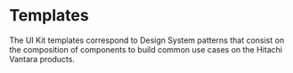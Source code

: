 

<Meta title="Templates/Overview" />

# Templates

The UI Kit templates correspond to Design System patterns that consist on the composition of components to build common use cases on the Hitachi Vantara products.

<div style={{ maxWidth: 1300, margin: "auto", marginTop: 40 }}>
  <div
    style={{
      display: "grid",
      gridTemplateColumns: "repeat(auto-fit, minmax(200px, 400px))",
      gridGap: 40,
      justifyContent: "center",
    }}
  >
    <TemplateItem
      kind="Templates/Asset Inventory"
      story="Main"
      image={asset_inventory}
      title="Asset Inventory"
      code="https://github.com/lumada-design/hv-uikit-react/tree/master/templates/AssetInventory/stories"
    />
    <TemplateItem
      kind="Templates/Asset Inventory"
      story="Main"
      image={placeholder}
      title="Coming Soon"
      disabled
    />
    <TemplateItem
      kind="Templates/Asset Inventory"
      story="Main"
      image={placeholder}
      title="Coming Soon"
      disabled
    />
  </div>
</div>
